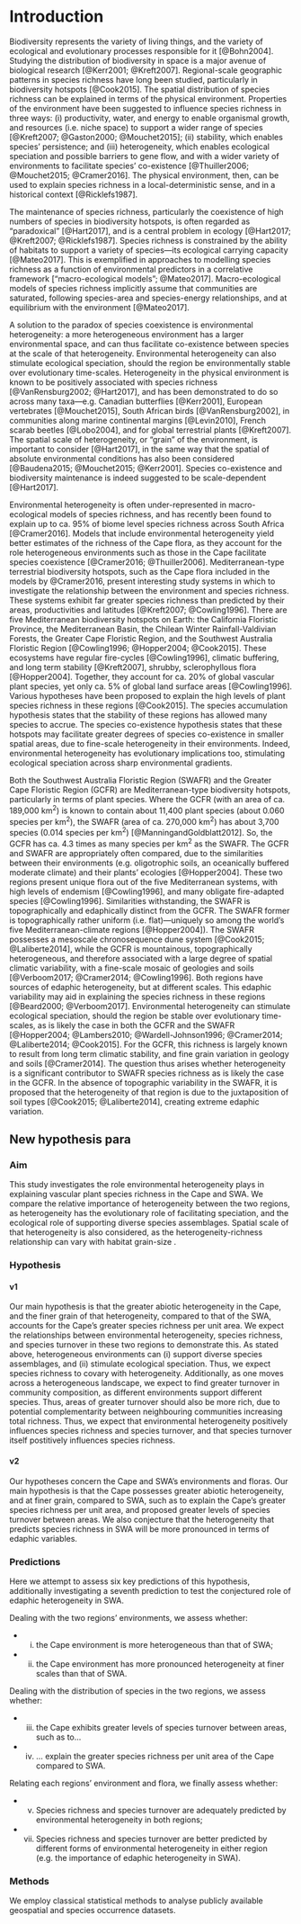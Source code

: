 # Introduction

Biodiversity represents the variety of living things, and the variety of ecological and evolutionary processes responsible for it [@Bohn2004]. Studying the distribution of biodiversity in space is a major avenue of biological research [@Kerr2001; @Kreft2007]. Regional-scale geographic patterns in species richness have long been studied, particularly in biodiversity hotspots [@Cook2015]. The spatial distribution of species richness can be explained in terms of the physical environment. Properties of the environment have been suggested to influence species richness in three ways: (i) productivity, water, and energy to enable organismal growth, and resources (i.e. niche space) to support a wider range of species [@Kreft2007; @Gaston2000; @Mouchet2015]; (ii) stability, which enables species' persistence; and (iii) heterogeneity, which enables ecological speciation and possible barriers to gene flow, and with a wider variety of environments to facilitate species’ co-existence [@Thuiller2006; @Mouchet2015; @Cramer2016]. The physical environment, then, can be used to explain species richness in a local-deterministic sense, and in a historical context [@Ricklefs1987].

The maintenance of species richness, particularly the coexistence of high numbers of species in biodiversity hotspots, is often regarded as "paradoxical" [@Hart2017], and is a central problem in ecology [@Hart2017; @Kreft2007; @Ricklefs1987]. Species richness is constrained by the ability of habitats to support a variety of species---its ecological carrying capacity [@Mateo2017]. This is exemplified in approaches to modelling species richness as a function of environmental predictors in a correlative framework ["macro-ecological models"; @Mateo2017]. Macro-ecological models of species richness implicitly assume that communities are saturated, following species-area and species-energy relationships, and at equilibrium with the environment [@Mateo2017]. <!--Whether these assumptions are valid remains debated [@refs; @SDM_aliens_ref; @SDMs_et_al_refs]. Despite this, correlative approaches are a useful tool when first researching specific questions concerning species richness and environmental conditions.-->

A solution to the paradox of species coexistence is environmental heterogeneity: a more heterogeneous environment has a larger environmental space, and can thus facilitate co-existence between species at the scale of that heterogeneity. Environmental heterogeneity can also stimulate ecological speciation, should the region be environmentally stable over evolutionary time-scales. Heterogeneity in the physical environment is known to be positively associated with species richness [@VanRensburg2002; @Hart2017], and has been demonstrated to do so across many taxa---e.g. Canadian butterflies [@Kerr2001], European vertebrates [@Mouchet2015], South African birds [@VanRensburg2002], in communities along marine continental margins [@Levin2010], French scarab beetles [@Lobo2004], and for global terrestrial plants [@Kreft2007]. The spatial scale of heterogeneity, or "grain" of the environment, is important to consider [@Hart2017], in the same way that the spatial of absolute environmental conditions has also been considered [@Baudena2015; @Mouchet2015; @Kerr2001]. Species co-existence and biodiversity maintenance is indeed suggested to be scale-dependent [@Hart2017].

Environmental heterogeneity is often under-represented in macro-ecological models of species richness, and has recently been found to explain up to ca. 95% of biome level species richness across South Africa [@Cramer2016]. Models that include environmental heterogeneity yield better estimates of the richness of the Cape flora, as they account for the role heterogeneous environments such as those in the Cape facilitate species coexistence [@Cramer2016; @Thuiller2006]. Mediterranean-type terrestrial biodiversity hotspots, such as the Cape flora included in the models by @Cramer2016, present interesting study systems in which to investigate the relationship between the environment and species richness. These systems exhibit far greater species richness than predicted by their areas, productivities and latitudes [@Kreft2007; @Cowling1996]. There are five Mediterranean biodiversity hotspots on Earth: the California Floristic Province, the Mediterranean Basin, the Chilean Winter Rainfall-Valdivian Forests, the Greater Cape Floristic Region, and the Southwest Australia Floristic Region [@Cowling1996; @Hopper2004; @Cook2015]. These ecosystems have regular fire-cycles [@Cowling1996], climatic buffering, and long term stability [@Kreft2007], shrubby, sclerophyllous flora [@Hopper2004]. Together, they account for ca. 20% of global vascular plant species, yet only ca. 5% of global land surface areas [@Cowling1996]. Various hypotheses have been proposed to explain the high levels of plant species richness in these regions [@Cook2015]. The species accumulation hypothesis states that the stability of these regions has allowed many species to accrue. The species co-existence hypothesis states that these hotspots may facilitate greater degrees of species co-existence in smaller spatial areas, due to fine-scale heterogeneity in their environments. Indeed, environmental heterogeneity has evolutionary implications too, stimulating ecological speciation across sharp environmental gradients.

Both the Southwest Australia Floristic Region (SWAFR) and the Greater Cape Floristic Region (GCFR) are Mediterranean-type biodiversity hotspots, particularly in terms of plant species. Where the GCFR (with an area of ca. 189,000 km^2^) is known to contain about 11,400 plant species (about 0.060 species per km^2^), the SWAFR (area of ca. 270,000 km^2^) has about 3,700 species (0.014 species per km^2^) [@ManningandGoldblatt2012]. So, the GCFR has ca. 4.3 times as many species per km^2^ as the SWAFR. The GCFR and SWAFR are appropriately often compared, due to the similarities between their environments (e.g. oligotrophic soils, an oceanically buffered moderate climate) and their plants' ecologies [@Hopper2004]. These two regions present unique flora out of the five Mediterranean systems, with high levels of endemism [@Cowling1996], and many obligate fire-adapted species [@Cowling1996]. Similarities withstanding, the SWAFR is topographically and edaphically distinct from the GCFR. The SWAFR former is topographically rather uniform (i.e. flat)---uniquely so among the world's five Mediterranean-climate regions [@Hopper2004]). The SWAFR possesses a mesoscale chronosequence dune system [@Cook2015; @Laliberte2014], while the GCFR is mountainous, topographically heterogeneous, and therefore associated with a large degree of spatial climatic variability, with a fine-scale mosaic of geologies and soils [@Verboom2017; @Cramer2014; @Cowling1996]<!--TODO: Mike: I think you need to a bit more specific about the origins of the soils and the geologies. Just a sentence or so-->. Both regions have sources of edaphic heterogeneity, but at different scales. This edaphic variability may aid in explaining the species richness in these regions [@Beard2000; @Verboom2017]. Environmental heterogeneity can stimulate ecological speciation, should the region be stable over evolutionary time-scales, as is likely the case in both the GCFR and the SWAFR [@Hopper2004; @Lambers2010; @Wardell-Johnson1996; @Cramer2014; @Laliberte2014; @Cook2015]. For the GCFR, this richness is largely known to result from long term climatic stability, and fine grain variation in geology and soils [@Cramer2014]. The question thus arises whether heterogeneity is a significant contributor to SWAFR species richness as is likely the case in the GCFR. In the absence of topographic variability in the SWAFR, it is proposed that the heterogeneity of that region is due to the juxtaposition of soil types [@Cook2015; @Laliberte2014], creating extreme edaphic variation.

## New hypothesis para

<!--2018-04-13-->

### Aim

This study investigates the role environmental heterogeneity plays in explaining vascular plant species richness in the Cape and SWA. We compare the relative importance of heterogeneity between the two regions, as heterogeneity has the evolutionary role of facilitating speciation, and the ecological role of supporting diverse species assemblages. Spatial scale of that heterogeneity is also considered, as the heterogeneity-richness relationship can vary with habitat grain-size <!--ref this above!-->.

### Hypothesis

#### v1

Our main hypothesis is that the greater abiotic heterogeneity in the Cape, and the finer grain of that heterogeneity, compared to that of the SWA, accounts for the Cape's greater species richness per unit area. We expect the relationships between environmental heterogeneity, species richness, and species turnover in these two regions to demonstrate this. As stated above, heterogeneous environments can (i) support diverse species assemblages, and (ii) stimulate ecological speciation. Thus, we expect species richness to covary with heterogeneity. Additionally, as one moves across a heterogeneous landscape, we expect to find greater turnover in community composition, as different environments support different species. Thus<!--As our effort here is towards explaining the species richness of these two floras, we also explore how species richness may covary with species turnover---such that -->, areas of greater turnover should also be more rich, due to potential complementarity between neighbouring communities increasing total richness<!--There exist two hypothetical extremes for a rich community: Hence, we also investigate the whereh on ther contiuum of dissimilar lw richess to similar high richness-->. Thus, we expect that environmental heterogeneity positively influences species richness and species turnover, and that species turnover itself postitively influences species richness.<!--Consequent to the Cape's greater heterogeneity, we expect to find quantifiably greater species turnover between areas in the Cape. This would concur with the Cape's greater species richness, as environmental heterogeneity may not only support species rich Cape assemblages, but a diversity of complementary assemblages in the Cape-->

<!--2018-04-16-->

#### v2

Our hypotheses concern the Cape and SWA's environments and floras. Our main hypothesis is that the Cape possesses greater abiotic heterogeneity, and at finer grain, compared to SWA, such as to explain the Cape's greater species richness per unit area, and proposed greater levels of species turnover between areas. We also conjecture that the heterogeneity that predicts species richness in SWA will be more pronounced in terms of edaphic variables.

### Predictions

Here we attempt to assess six key predictions of this hypothesis, additionally investigating a seventh prediction to test the conjectured role of edaphic heterogeneity in SWA.

Dealing with the two regions' environments, we assess whether:

- (i) the Cape environment is more heterogeneous than that of SWA;
- (ii) the Cape environment has more pronounced heterogeneity at finer scales than that of SWA.

Dealing with the distribution of species in the two regions, we assess whether:

- (iii) the Cape exhibits greater levels of species turnover between areas, such as to...
- (iv) ... explain the greater species richness per unit area of the Cape compared to SWA.

Relating each regions' environment and flora, we finally assess whether:

- (v) Species richness and species turnover are adequately predicted by environmental heterogeneity in both regions;
- (vii) Species richness and species turnover are better predicted by different forms of environmental heterogeneity in either region (e.g. the importance of edaphic heterogeneity in SWA).

### Methods

We employ classical statistical methods to analyse publicly available geospatial and species occurrence datasets.
